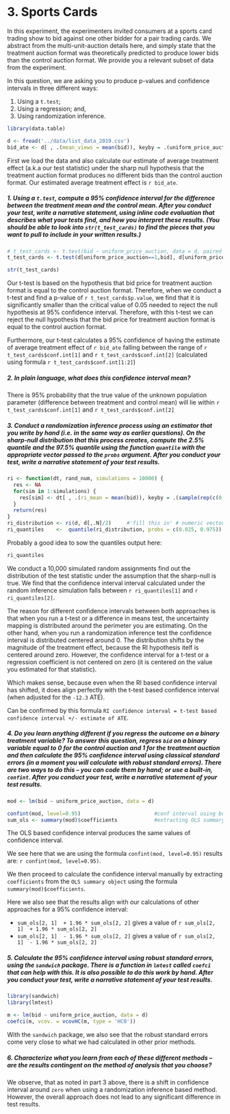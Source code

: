 # 3. Sports Cards

In this experiment, the experimenters invited consumers at a sports card trading show to bid against one other bidder for a pair trading cards.  We abstract from the multi-unit-auction details here, and simply state that the treatment auction format was theoretically predicted to produce lower bids than the control auction format.  We provide you a relevant subset of data from the experiment.

In this question, we are asking you to produce p-values and confidence intervals in three different ways: 

1. Using a `t.test`; 
2. Using a regression; and,
3. Using randomization inference. 

```r
library(data.table)

d <- fread('../data/list_data_2019.csv')
bid_ate <- d[ , .(mean_views = mean(bid)), keyby = .(uniform_price_auction)][, diff(mean_views)]

```

First we load the data and also calculate our estimate of average treatment effect (a.k.a our test statistic) under the sharp null hypothesis that the treatment auction format produces no different bids than the control auction format. Our estimated average treatment effect is `r bid_ate`.

##### 1. Using a `t.test`, compute a 95% confidence interval for the difference between the treatment mean and the control mean. After you conduct your test, write a narrative statement, using inline code evaluation that describes what your tests find, and how you interpret these results. (You should be able to look into `str(t_test_cards)` to find the pieces that you want to pull to include in your written results.) 

```r
# t_test_cards <- t.test(bid ~ uniform_price_auction, data = d, paired = FALSE, alternative = "two.sided") # this should be the t.test object. Extract pieces from this object in-text below the code chunk. 
t_test_cards <- t.test(d[uniform_price_auction==1,bid], d[uniform_price_auction==0,bid])

str(t_test_cards)
```

Our t-test is based on the hypothesis that bid price for treatment auction format is equal to the control auction format. Therefore, when we conduct a t-test and find a p-value of `r t_test_cards$p.value`, we find that it is significantly smaller than the critical value of 0.05 needed to reject the null hypothesis at 95% confidence interval. Therefore, with this t-test we can reject the null hypothesis that the bid price for treatment auction format is equal to the control auction format.

Furthermore, our t-test calculates a 95% confidence of having the estimate of average treatment effect of `r bid_ate` falling between the range of `r t_test_cards$conf.int[1]` and `r t_test_cards$conf.int[2]` (calculated using formula `r t_test_cards$conf.int[1:2]`)

##### 2. In plain language, what does this confidence interval mean? 

There is 95% probability that the true value of the unknown population parameter (difference between treatment and control mean) will lie within `r t_test_cards$conf.int[1]` and `r t_test_cards$conf.int[2]`

##### 3. Conduct a randomization inference process using an estimator that you write by hand (i.e. in the same way as earlier questions). On the sharp-null distribution that this process creates, compute the 2.5% quantile and the 97.5% quantile using the function `quantile` with the appropriate vector passed to the `probs` argument. After you conduct your test, write a narrative statement of your test results. 

```r
ri <- function(dt, rand_num, simulations = 10000) {
  res <- NA
  for(sim in 1:simulations) { 
    res[sim] <- dt[ , .(ri_mean = mean(bid)), keyby = .(sample(rep(c(0, 1), each = rand_num)))][ , diff(ri_mean)]
  }
  return(res)
}
ri_distribution <- ri(d, d[,.N]/2)     #'fill this in' # numeric vector of length equal to your number of RI permutations
ri_quantiles    <-  quantile(ri_distribution, probs = c(0.025, 0.975)) 
```
Probably a good idea to sow the quantiles output here:
```r
ri_quantiles
```



We conduct a 10,000 simulated random assignments find out the distribution of the test statistic under the assumption that the sharp-null is true. We find that the confidence interval interval calculated under the random inference simulation falls between `r ri_quantiles[1]` and `r ri_quantiles[2]`.

The reason for different confidence intervals between both approaches is that when you run a t-test or a difference in means test, the uncertainty mapping is distributed around the perimeter you are estimating. On the other hand, when you run a randomization inference test the confidence interval is distributed centered around 0. The distribution shifts by the magnitude of the treatment effect, because the RI hypothesis itelf is centered around zero. However, the confidence interval for a t-test or a regression coefficient is not centered on zero (it is centered on the value you estimated for that statistic).

Which makes sense, because even when the RI based confidence interval has shifted, it does align perfectly with the t-test based confidence interval (when adjusted for the `-12.3` ATE). 


Can be confirmed by this formula `RI confidence interval = t-test based confidence interval +/- estimate of ATE `.


##### 4. Do you learn anything different if you regress the outcome on a binary treatment variable? To answer this question, regress `bid` on a binary variable equal to 0 for the control auction and 1 for the treatment auction and then calculate the 95% confidence interval using *classical standard errors* (in a moment you will calculate with *robust standard errors*). There are two ways to do this -- you can code them by hand; or use a built-in, `confint`. After you conduct your test, write a narrative statement of your test results. 

```r
mod <- lm(bid ~ uniform_price_auction, data = d)

confint(mod, level=0.95)                        #conf interval using built-in formula
sum_ols <- summary(mod)$coefficients            #extracting OLS summary in an object
```

The OLS based confidence interval produces the same values of confidence interval. 

We see here that we are using the formula `confint(mod, level=0.95)` results are: `r confint(mod, level=0.95)`.


We then proceed to calculate the confidence interval manually by extracting `coefficients` from the `OLS summary object` using the formula `summary(mod)$coefficients`. 

Here we also see that the results align with our calculations of other approaches for a 95% confidence interval: 

* `sum_ols[2, 1]  + 1.96 * sum_ols[2, 2]` gives a value of `r sum_ols[2, 1]  + 1.96 * sum_ols[2, 2]`
* `sum_ols[2, 1]  - 1.96 * sum_ols[2, 2]` gives a value of `r sum_ols[2, 1]  - 1.96 * sum_ols[2, 2]`


##### 5. Calculate the 95% confidence interval using robust standard errors, using the `sandwich` package. There is a function in `lmtest` called `coefci` that can help with this. It is also possible to do this work by hand. After you conduct your test, write a narrative statement of your test results.

```r
library(sandwich)
library(lmtest)

m <- lm(bid ~ uniform_price_auction, data = d)
coefci(m, vcov. = vcovHC(m, type = 'HC0'))

```

With the `sandwich` package, we also see that the robust standard errors come very close to what we had calculated in other prior methods. 


##### 6. Characterize what you learn from each of these different methods -- are the results contingent on the method of analysis that you choose? 

We observe, that as noted in part 3 above, there is a shift in confidence interval around `zero` when using a randomization inference based method. However, the overall approach does not lead to any significant difference in test results. 
